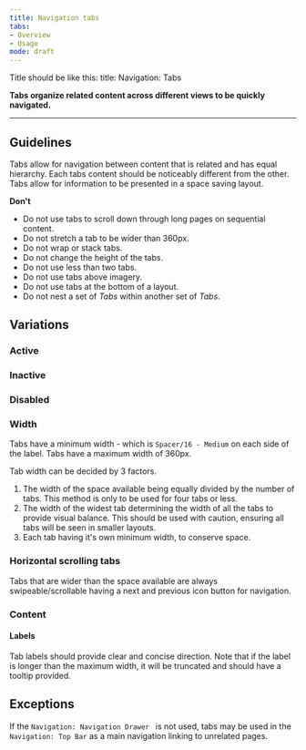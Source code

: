 ```yaml
---
title: Navigation tabs
tabs: 
- Overview
- Usage
mode: draft
---
```


Title should be like this: 
title: Navigation: Tabs


**Tabs organize related content across different views to be quickly navigated.**
<!--One to two sentences as an introduction to the component-->

***

## Guidelines
<!--List how to use it, sizes, widths, grid interactions, color allowances -->
Tabs allow for navigation between content that is related and has equal hierarchy. Each tabs content should be noticeably different from the other. Tabs allow for information to be presented in a space saving layout. 


**Don't**
<!--Bullet point list if needed -->

* Do not use tabs to scroll down through long pages on sequential content. 
* Do not stretch a tab to be wider than 360px. 
* Do not wrap or stack tabs. 
* Do not change the height of the tabs. 
* Do not use less than two tabs. 
* Do not use tabs above imagery. 
* Do not use tabs at the bottom of a layout. 
* Do not nest a set of _Tabs_ within another set of _Tabs_.


## Variations 

### Active  
<Embed url="https://www.figma.com/file/0bGXR2sCwMVSDNyyzu5BXrO5/Desktop-UI?node-id=256%3A4" />  

### Inactive  
<Embed url="https://www.figma.com/file/0bGXR2sCwMVSDNyyzu5BXrO5/Desktop-UI?node-id=256%3A59" />  

### Disabled  
<Embed url="https://www.figma.com/file/0bGXR2sCwMVSDNyyzu5BXrO5/Desktop-UI?node-id=256%3A108" />  

<!--One ### heading per frame in Figma, explaining each component in that frame. One 'content' section per variation if needed -->

### Width

Tabs have a minimum width - which is `Spacer/16 - Medium` on each side of the label. Tabs have a maximum width of 360px. 

Tab width can be decided by 3 factors.

1. The width of the space available being equally divided by the number of tabs. This method is only to be used for four tabs or less. 
2. The width of the widest tab determining the width of all the tabs to provide visual balance. This should be used with caution, ensuring all tabs will be seen in smaller layouts. 
3. Each tab having it's own minimum width, to conserve space. 


### Horizontal scrolling tabs

Tabs that are wider than the space available are always swipeable/scrollable having a next and previous icon button for navigation.



### Content


#### Labels

Tab labels should provide clear and concise direction. 
Note that if the label is longer than the maximum width, it will be truncated and should have a tooltip provided.



## Exceptions

If the `Navigation: Navigation Drawer ` is not used, tabs may be used in the `Navigation: Top Bar` as a main navigation linking to unrelated pages. 
